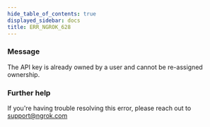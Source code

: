 ```yaml
---
hide_table_of_contents: true
displayed_sidebar: docs
title: ERR_NGROK_628
---
```




### Message

The API key is already owned by a user and cannot be re-assigned ownership.

<ErrorDetails error="err_ngrok_628" />

### Further help

If you're having trouble resolving this error, please reach out to [support@ngrok.com](mailto:support@ngrok.com?subject=Help%20with%20ERR_NGROK_628)
